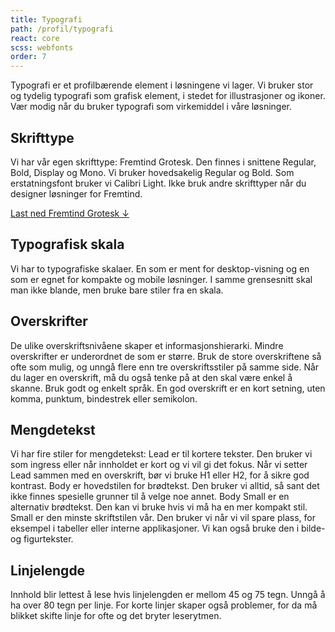 ```yaml
---
title: Typografi
path: /profil/typografi
react: core
scss: webfonts
order: 7
---
```



<Ingress>
    Typografi er et profilbærende element i løsningene vi lager. Vi bruker stor og tydelig typografi som grafisk
    element, i stedet for illustrasjoner og ikoner. Vær modig når du bruker typografi som virkemiddel i våre løsninger.
</Ingress>

## Skrifttype

Vi har vår egen skrifttype: Fremtind Grotesk. Den finnes i snittene Regular, Bold, Display og Mono. Vi bruker
hovedsakelig Regular og Bold. Som erstatningsfont bruker vi Calibri Light. Ikke bruk andre skrifttyper når du designer løsninger
for Fremtind.

[Last ned Fremtind Grotesk ↓](https://github.com/fremtind/jokul/tree/main/packages/webfonts/fonts)

## Typografisk skala

Vi har to typografiske skalaer. En som er ment for desktop-visning
og en som er egnet for kompakte og mobile løsninger. I samme grensesnitt skal man ikke blande, men bruke bare stiler fra
en skala.

<TypographyExample />

## Overskrifter

De ulike overskriftsnivåene skaper et informasjonshierarki. Mindre overskrifter er underordnet de som er større. Bruk de store overskriftene så ofte som mulig, og unngå flere enn tre overskriftsstiler på samme side. Når du lager en overskrift, må du også tenke på at den skal være enkel å skanne. Bruk godt og enkelt språk. En god overskrift er en kort setning, uten komma, punktum, bindestrek eller semikolon.

## Mengdetekst

Vi har fire stiler for mengdetekst: Lead er til kortere tekster. Den bruker vi som ingress eller når innholdet er kort og vi vil gi det fokus. Når vi setter Lead sammen med en overskrift, bør vi bruke H1 eller H2, for å sikre god kontrast. Body er hovedstilen for brødtekst. Den bruker vi alltid, så sant det ikke finnes spesielle grunner til å velge noe annet. Body Small er en alternativ brødtekst. Den kan vi bruke hvis vi må ha en mer kompakt stil. Small er den minste skriftstilen vår. Den bruker vi når vi vil spare plass, for eksempel i tabeller eller interne applikasjoner. Vi kan også bruke den i bilde- og figurtekster.

## Linjelengde

Innhold blir lettest å lese hvis linjelengden er mellom 45 og 75 tegn. Unngå å ha over 80 tegn per linje. For korte linjer skaper også problemer, for da må blikket skifte linje for ofte og det bryter leserytmen.

